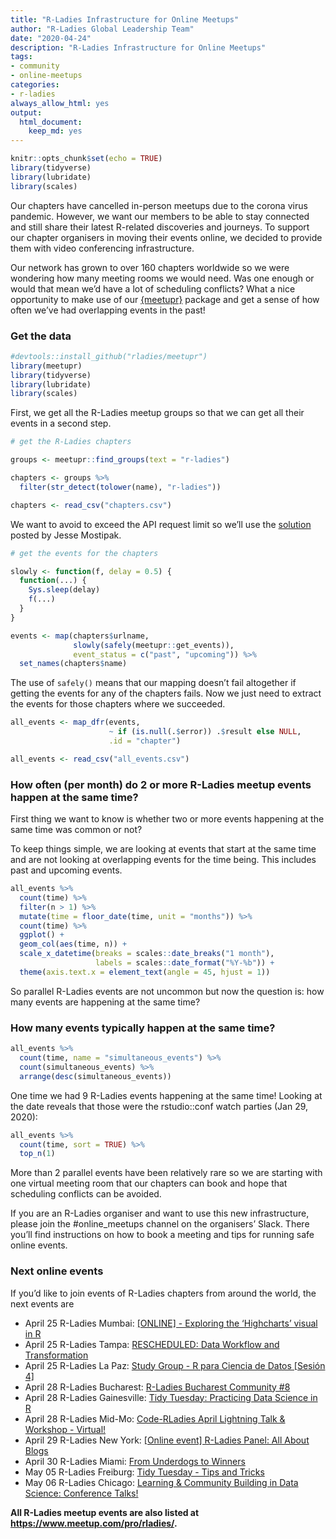```yaml
---
title: "R-Ladies Infrastructure for Online Meetups"
author: "R-Ladies Global Leadership Team"
date: "2020-04-24"
description: "R-Ladies Infrastructure for Online Meetups"
tags: 
- community
- online-meetups
categories:
- r-ladies
always_allow_html: yes
output: 
  html_document:
    keep_md: yes
---
```


```r
knitr::opts_chunk$set(echo = TRUE)
library(tidyverse)
library(lubridate)
library(scales)
```

Our chapters have cancelled in-person meetups due to the corona virus pandemic. However, we want our members to be able to stay connected and still share their latest R-related discoveries and journeys. To support our chapter organisers in moving their events online, we decided to provide them with video conferencing infrastructure.

Our network has grown to over 160 chapters worldwide so we were wondering how many meeting rooms we would need. Was one enough or would that mean we'd have a lot of scheduling conflicts? What a nice opportunity to make use of our [{meetupr}](https://github.com/rladies/meetupr) package and get a sense of how often we've had overlapping events in the past!


### Get the data

```r
#devtools::install_github("rladies/meetupr")
library(meetupr)
library(tidyverse)
library(lubridate)
library(scales)
```

First, we get all the R-Ladies meetup groups so that we can get all their events in a second step.

```r
# get the R-Ladies chapters

groups <- meetupr::find_groups(text = "r-ladies") 

chapters <- groups %>% 
  filter(str_detect(tolower(name), "r-ladies"))
```
```r
chapters <- read_csv("chapters.csv")
```

We want to avoid to exceed the API request limit so we'll use the [solution](https://github.com/rladies/meetupr/issues/30) posted by Jesse Mostipak.

```r
# get the events for the chapters

slowly <- function(f, delay = 0.5) {
  function(...) {
    Sys.sleep(delay)
    f(...)
  }
}

events <- map(chapters$urlname,
              slowly(safely(meetupr::get_events)),
              event_status = c("past", "upcoming")) %>% 
  set_names(chapters$name)
```

The use of `safely()` means that our mapping doesn't fail altogether if getting the events for any of the chapters fails. Now we just need to extract the events for those chapters where we succeeded.

```r
all_events <- map_dfr(events, 
                      ~ if (is.null(.$error)) .$result else NULL, 
                      .id = "chapter")
```

```r
all_events <- read_csv("all_events.csv")
```


### How often (per month) do 2 or more R-Ladies meetup events happen at the same time?

First thing we want to know is whether two or more events happening at the same time was common or not?

To keep things simple, we are looking at events that start at the same time and are not looking at overlapping events for the time being. This includes past and upcoming events.

```r
all_events %>% 
  count(time) %>% 
  filter(n > 1) %>% 
  mutate(time = floor_date(time, unit = "months")) %>% 
  count(time) %>% 
  ggplot() + 
  geom_col(aes(time, n)) +
  scale_x_datetime(breaks = scales::date_breaks("1 month"),
                   labels = scales::date_format("%Y-%b")) +
  theme(axis.text.x = element_text(angle = 45, hjust = 1)) 
```

So parallel R-Ladies events are not uncommon but now the question is: how many events are happening at the same time?


### How many events typically happen at the same time?

```r
all_events %>% 
  count(time, name = "simultaneous_events") %>% 
  count(simultaneous_events) %>% 
  arrange(desc(simultaneous_events))
```

One time we had 9 R-Ladies events happening at the same time! Looking at the date reveals that those were the rstudio::conf watch parties (Jan 29, 2020):

```r
all_events %>% 
  count(time, sort = TRUE) %>% 
  top_n(1) 
```

More than 2 parallel events have been relatively rare so we are starting with one virtual meeting room that our chapters can book and hope that scheduling conflicts can be avoided. 

If you are an R-Ladies organiser and want to use this new infrastructure, please join the #online_meetups channel on the organisers' Slack. There you'll find instructions on how to book a meeting and tips for running safe online events.


### Next online events

If you'd like to join events of R-Ladies chapters from around the world, the next events are

* April 25 R-Ladies Mumbai: [[ONLINE] - Exploring the 'Highcharts' visual in R](https://www.meetup.com/rladies-mumbai/events/270006904/)
* April 25 R-Ladies Tampa: [RESCHEDULED: Data Workflow and Transformation ](https://www.meetup.com/rladies-tampa/events/270192107/)
* April 25 R-Ladies La Paz: [Study Group - R para Ciencia de Datos [Sesión 4]](https://www.meetup.com/rladies-la-paz/events/270212766/)
* April 28 R-Ladies Bucharest: [R-Ladies Bucharest Community #8 ](https://www.meetup.com/rladies-bucharest/events/270178279/)
* April 28 R-Ladies Gainesville: [Tidy Tuesday: Practicing Data Science in R](https://www.meetup.com/rladies-gainesville/events/268773535/)
* April 28 R-Ladies Mid-Mo: [Code-RLadies April Lightning Talk & Workshop - Virtual!](https://www.meetup.com/rladies-mid-mo/events/268698590/)
* April 29 R-Ladies New York: [[Online event] R-Ladies Panel: All About Blogs](https://www.meetup.com/rladies-newyork/events/270210924/)
* April 30 R-Ladies Miami: [From Underdogs to Winners](https://www.meetup.com/rladies-miami/events/270087598/)
* May 05 R-Ladies Freiburg: [Tidy Tuesday - Tips and Tricks](https://www.meetup.com/rladies-freiburg/events/270214676/)
* May 06 R-Ladies Chicago: [Learning & Community Building in Data Science: Conference Talks!](https://www.meetup.com/rladies-chicago/events/269909895/)


**All R-Ladies meetup events are also listed at <https://www.meetup.com/pro/rladies/>.**
